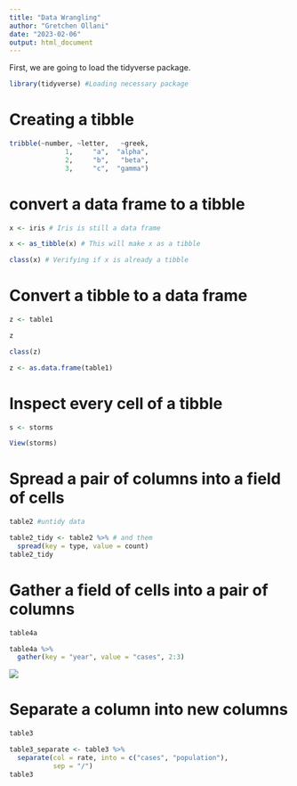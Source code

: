 ```yaml
---
title: "Data Wrangling"
author: "Gretchen Ollani"
date: "2023-02-06"
output: html_document
---
```


First, we are going to load the tidyverse package.

```r
library(tidyverse) #Loading necessary package
```


# Creating a tibble

```r
tribble(~number, ~letter,   ~greek,
              1,     "a",  "alpha",
              2,     "b",   "beta",
              3,     "c",  "gamma")
```

# convert a data frame to a tibble

```r
x <- iris # Iris is still a data frame
```

```r
x <- as_tibble(x) # This will make x as a tibble
```

```r
class(x) # Verifying if x is already a tibble
```

# Convert a tibble to a data frame 

```r
z <- table1
```

```r
z
```

```r
class(z)
```

```r
z <- as.data.frame(table1)
```

#  Inspect every cell of a tibble

```r
s <- storms
```

```r
View(storms)
```

# Spread a pair of columns into a field of cells

```r
table2 #untidy data
```

```r
table2_tidy <- table2 %>% # and them
  spread(key = type, value = count)
table2_tidy
```

# Gather a field of cells into a pair of columns

```r
table4a
```
```r
table4a %>% 
  gather(key = "year", value = "cases", 2:3)
```

![](wide-to-long.png)

# Separate a column into new columns

```r
table3
```

```r
table3_separate <- table3 %>% 
  separate(col = rate, into = c("cases", "population"), 
           sep = "/")
table3
```